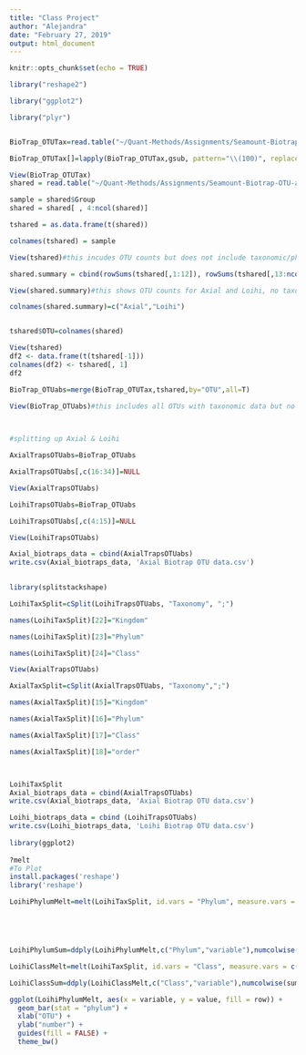 ```yaml
---
title: "Class Project"
author: "Alejandra"
date: "February 27, 2019"
output: html_document
---
```


```r
knitr::opts_chunk$set(echo = TRUE)
```

```r

library("reshape2")

library("ggplot2")

library("plyr")


BioTrap_OTUTax=read.table("~/Quant-Methods/Assignments/Seamount-Biotrap-OTU-analysis-/Data/Raw-data/TrimAL_BioTrap.trim.contigs.good.unique.good.filter.unique.precluster.pick.pick.dgc.unique_list.0.03.cons.taxonomy",stringsAsFactors=F, header=T)

BioTrap_OTUTax[]=lapply(BioTrap_OTUTax,gsub, pattern="\\(100)", replacement='')#shows OTU name, total size, and taxonomy

View(BioTrap_OTUTax)
shared = read.table("~/Quant-Methods/Assignments/Seamount-Biotrap-OTU-analysis-/Data/Raw-data/TrimAL_BioTrap.trim.contigs.good.unique.good.filter.unique.precluster.pick.pick.dgc.unique_list.shared",stringsAsFactors = F, header = T)

sample = shared$Group
shared = shared[ , 4:ncol(shared)]

tshared = as.data.frame(t(shared))

colnames(tshared) = sample

View(tshared)#this incudes OTU counts but does not include taxonomic/phylogeny groupings

shared.summary = cbind(rowSums(tshared[,1:12]), rowSums(tshared[,13:ncol(tshared)]))

View(shared.summary)#this shows OTU counts for Axial and Loihi, no taxonomy

colnames(shared.summary)=c("Axial","Loihi")


tshared$OTU=colnames(shared)

View(tshared)
df2 <- data.frame(t(tshared[-1]))
colnames(df2) <- tshared[, 1]
df2

BioTrap_OTUabs=merge(BioTrap_OTUTax,tshared,by="OTU",all=T)

View(BioTrap_OTUabs)#this includes all OTUs with taxonomic data but no diff between Axial and Loihi. Also includes the size of each OTU (which I believe is the sum of all counts)

 

#splitting up Axial & Loihi

AxialTrapsOTUabs=BioTrap_OTUabs

AxialTrapsOTUabs[,c(16:34)]=NULL

View(AxialTrapsOTUabs)

LoihiTrapsOTUabs=BioTrap_OTUabs

LoihiTrapsOTUabs[,c(4:15)]=NULL

View(LoihiTrapsOTUabs)

Axial_biotraps_data = cbind(AxialTrapsOTUabs)
write.csv(Axial_biotraps_data, 'Axial Biotrap OTU data.csv')
 

library(splitstackshape)

LoihiTaxSplit=cSplit(LoihiTrapsOTUabs, "Taxonomy", ";")

names(LoihiTaxSplit)[22]="Kingdom"

names(LoihiTaxSplit)[23]="Phylum"

names(LoihiTaxSplit)[24]="Class"

View(AxialTrapsOTUabs)

AxialTaxSplit=cSplit(AxialTrapsOTUabs, "Taxonomy",";")

names(AxialTaxSplit)[15]="Kingdom"

names(AxialTaxSplit)[16]="Phylum"

names(AxialTaxSplit)[17]="Class"

names(AxialTaxSplit)[18]="order"



LoihiTaxSplit
Axial_biotraps_data = cbind(AxialTrapsOTUabs)
write.csv(Axial_biotraps_data, 'Axial Biotrap OTU data.csv')

Loihi_biotraps_data = cbind (LoihiTrapsOTUabs)
write.csv(Loihi_biotraps_data, 'Loihi Biotrap OTU data.csv')
 
library(ggplot2)
 
?melt
#To Plot
install.packages('reshape')
library('reshape')

LoihiPhylumMelt=melt(LoihiTaxSplit, id.vars = "Phylum", measure.vars = c("LBT03","LBT04","LBT05","LBT07","LBT08","LBT09","LBT10","LBT89", "LBT90", "LBT91" ,"LBT92" , "LBT93","LBT94", "LBT96","LBT97","LBT98","LBTL10","LBTL7","LBTL9A"))#by phylum





LoihiPhylumSum=ddply(LoihiPhylumMelt,c("Phylum","variable"),numcolwise(sum))

LoihiClassMelt=melt(LoihiTaxSplit, id.vars = "Class", measure.vars = c("LBT03","LBT04","LBT05","LBT07","LBT08","LBT09","LBT10","LBT89", "LBT90", "LBT91" ,"LBT92" , "LBT93","LBT94", "LBT96","LBT97","LBT98","LBTL10","LBTL7","LBTL9A"))

LoihiClassSum=ddply(LoihiClassMelt,c("Class","variable"),numcolwise(sum))
```
```r
ggplot(LoihiPhylumMelt, aes(x = variable, y = value, fill = row)) + 
  geom_bar(stat = "phylum") +
  xlab("OTU") +
  ylab("number") +
  guides(fill = FALSE) +
  theme_bw()
```

